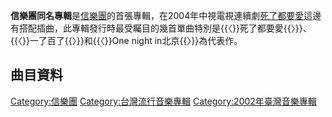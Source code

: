 {{unreferenced|time=2009-12-2}}
{{Infobox album
| name       = 信樂團同名專輯
| type       = [[專輯|專輯]]
| artist     = [[信樂團|信樂團]]
| cover      = SHIN_1ST_ALBUM.jpg
<!-- 未知參數 | background = orange -->
| released   = 2002年5月17日
| recorded   = 
| genre      = [[華語流行音樂|華語流行音樂]]
| length     = 
| label      = [[艾迴唱片|艾迴唱片]]
| producer   = 
| reviews    = 
| prev_title = 
| prev_year  = 
| next_title = [[天高地厚_(信樂團專輯)|天高地厚]]
| next_year  = 2003
}}
'''信樂團同名專輯'''是[[信樂團|信樂團]]的首張專輯，在2004年中視電視連續劇[[死了都要愛|死了都要愛]]這邊有搭配插曲，此專輯發行時最受矚目的幾首單曲特別是{{〈}}死了都要愛{{〉}}、{{〈}}一了百了{{〉}}和{{〈}}One night in北京{{〉}}為代表作。

==曲目資料==
{{Tracklist
| collapsed = 
| headline = 
| font_size = 
| total_length = 

| all_writing = 
| all_music = 
| all_lyrics = 
| all_arranger = 
| all_producer = 
| all_except = 

| title1 = 世界末日
| note1 = 
| longnote1 = 
| music1 = Keith Stuart
| lyrics1 = [[姚若龍|姚若龍]]
| arranger1 = Keith Stuart
| producer1 = Keith Stuart
| extra1 = 
| length1 = 

| title2 = 移民火星
| note2 = 
| longnote2 = 
| music2 = Keith Stuart
| lyrics2 = [[陳樂融|陳樂融]]
| arranger2 = Keith Stuart
| producer2 = Keith Stuart
| extra2 = 
| length2 = 

| title3 = 死了都要愛
| note3 = 
| longnote3 = 改編自朴完奎（박완규）的《千年之愛（천년의 사랑）》<br>八大韓劇《[[女人天下|女人天下]]》中文主題曲<br>中視電視連續劇[[死了都要愛|死了都要愛]]片頭曲跟插曲
| music3 = 劉海俊（유해준）
| lyrics3 = [[姚若龍|姚若龍]]
| arranger3 = Keith Stuart
| producer3 = Keith Stuart
| extra3 = 
| length3 = 

| title4 = 一了百了
| note4 = 
| longnote4 = 八大韓劇《[[冬季戀歌|冬季戀歌]]》中文主題曲<br>中視電視連續劇[[死了都要愛|死了都要愛]]插曲
| music4 = [[詹凌駕|詹凌駕]]
| lyrics4 = [[王武雄|王武雄]]
| arranger4 = Keith Stuart
| producer4 = Keith Stuart
| extra4 = 
| length4 = 

| title5 = One Night In 台北
| note5 = 
| longnote5 = 
| music5 = Keith Stuart
| lyrics5 = [[蘇見信|蘇見信]]<br>[[李惠群|李惠群]]
| arranger5 = Keith Stuart
| producer5 = Keith Stuart
| extra5 = 
| length5 = 

| title6 = 天亮
| note6 = 
| longnote6 =中視電視連續劇[[死了都要愛|死了都要愛]]插曲
| music6 = Keith Stuart
| lyrics6 = [[蘇見信|蘇見信]]
| arranger6 = Keith Stuart
| producer6 = Keith Stuart
| extra6 = 
| length6 = 

| title7 = One Night In 北京
| note7 = 
| longnote7 = 原唱為[[陳昇|陳昇]]&[[劉佳惠|劉佳惠]]
| music7 = [[陳昇|陳昇]]
| lyrics7 = [[陳昇|陳昇]]<br>[[劉佳惠|劉佳惠]]
| arranger7 = Keith Stuart
| producer7 = Keith Stuart
| extra7 = 
| length7 = 

| title8 = 沒有你的夜
| note8 = 
| longnote8 = 
| music8 = Keith Stuart
| lyrics8 = [[蘇見信|蘇見信]]
| arranger8 = Keith Stuart
| producer8 = Keith Stuart
| extra8 = 
| length8 = 

| title9 = 壞壞惹人愛
| note9 = 與[[戴愛玲|戴愛玲]]合唱
| longnote9 = [[民視|民視]]偶像劇《超人氣學園》片尾曲<br>中視電視連續劇[[死了都要愛|死了都要愛]]插曲
| music9 = Keith Stuart
| lyrics9 = 陳玉貞
| arranger9 = Keith Stuart
| producer9 = Keith Stuart
| extra9 = 
| length9 = 

| title10 = No Way
| note10 = 
| longnote10 = 
| music10 = Keith Stuart
| lyrics10 = 陳玉貞
| arranger10 = Keith Stuart
| producer10 = Keith Stuart
| extra10 = 
| length10 = 

| title11 = Mars (Reprise)
| note11 = 
| longnote11 = 演奏曲
| music11 = Keith Stuart
| lyrics11 = 
| arranger11 = Keith Stuart
| producer11 = Keith Stuart
| extra11 = 
| length11 = 
}}


{{music-stub}}

[[Category:信樂團|Category:信樂團]]
[[Category:台灣流行音樂專輯|Category:台灣流行音樂專輯]]
[[Category:2002年臺灣音樂專輯|Category:2002年臺灣音樂專輯]]